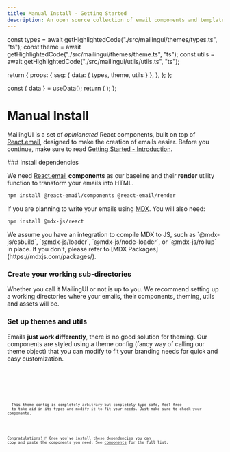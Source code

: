 ```yaml
---
title: Manual Install - Getting Started
description: An open source collection of email components and templates
---
```




  const types = await getHighlightedCode("./src/mailingui/themes/types.ts", "ts");
  const theme = await getHighlightedCode("./src/mailingui/themes/theme.ts", "ts");
  const utils = await getHighlightedCode("./src/mailingui/utils/utils.ts", "ts");

  return {
    props: {
      ssg: {
        data: {
          types,
          theme,
          utils
        }
      },
    },
  };
};


  const { data } = useData();
  return ( <Codeblock code={data[name]} filename={filename} lang={lang} /> );
};

# Manual Install

MailingUI is a set of _opinionated_ React components, built on top of [React.email](https://react.email), designed to make the creation of emails easier. Before you continue, make sure to read [Getting Started - Introduction](/docs/guide/introduction).

<Steps>
### Install dependencies

We need [React.email](https://react.email) **components** as our baseline and their **render** utility function to transform your emails into HTML.

```bash
npm install @react-email/components @react-email/render
```

If you are planning to write your emails using [MDX](https://mdxjs.com). You will also need:

```bash
npm install @mdx-js/react
```

<Callout type="warning" emoji="⚠️">
  We assume you have an integration to compile MDX to JS, such as
  `@mdx-js/esbuild`, `@mdx-js/loader`, `@mdx-js/node-loader`, or
  `@mdx-js/rollup` in place. If you don't, please refer to [MDX
  Packages](https://mdxjs.com/packages/).
</Callout>

### Create your working sub-directories

Whether you call it MailingUI or not is up to you. We recommend setting up a working directories where your emails, their components, theming, utils and assets will be.

<FileTree>
  <FileTree.Folder name="src" defaultOpen>
    <FileTree.Folder name="emails" defaultOpen>
      <FileTree.Folder name="assets" defaultOpen />
    </FileTree.Folder>
    <FileTree.Folder name="mailingui" defaultOpen>
      <FileTree.Folder name="components" defaultOpen />
      <FileTree.Folder name="themes" defaultOpen />
      <FileTree.Folder name="utils" defaultOpen />
    </FileTree.Folder>
  </FileTree.Folder>
</FileTree>

### Set up themes and utils

Emails **just work differently**, there is no good solution for theming. Our components are styled using a theme config (fancy way of calling our theme object) that you can modify to fit your branding needs for quick and easy customization.

<Code name="types" filename="/themes/types.ts" lang="ts"  />

<Code name="theme" filename="/themes/theme.ts" lang="ts"  />

<Code name="utils" filename="/utils/utils.ts" lang="ts"  />


<Callout type="warning" emoji="⚠️">
  This theme config is completely arbitrary but completely type safe, feel free
  to take aid in its types and modify it to fit your needs. Just make sure to check your components.
</Callout>

</Steps>

Congratulations! 🥳 Once you've install these dependencies you can copy and paste the components you need. See [components](/docs/components) for the full list.
